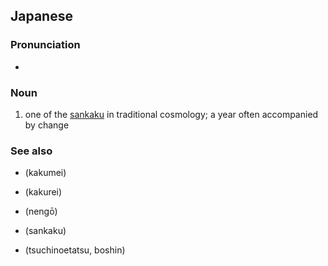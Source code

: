 ==Japanese==
{{ja-kanjitab|かく|うん|yomi=on}}

===Pronunciation===
* {{IPA|[kakuun]|lang=ja}}

===Noun===
{{ja-noun|かく.うん}}

# one of the [[三革|sankaku]] in traditional cosmology; a year often accompanied by change

===See also===
* {{l|ja|革命}} (kakumei)
* {{l|ja|革令}} (kakurei)
* {{l|ja|年号}} (nengō)
* {{l|ja|三革}} (sankaku)
* {{l|ja|戊辰}} (tsuchinoetatsu, boshin)